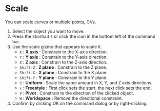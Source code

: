 
# Scale

<Reference shortcut="S" command="Scale" button="Bottom left of the command bar" />

You can scale curves or multiple points, CVs.

1. Select the object you want to move.
2. Press the shortcut `S` or click the icon in the bottom left of the command bar.
3. Use the scale gizmo that appears to scale it.
   - `X` : **X axis** : Constrain to the X-axis direction.
   - `Y` : **Y axis** : Constrain to the Y-axis direction.
   - `Z` : **Z axis** : Constrain to the Z-axis direction.
   - `Shift-Z` : **Z plane** : Constrain to the Z plane.
   - `Shift-X` : **X plane** : Constrain to the X plane.
   - `Shift-Y` : **Y plane** : Constrain to the Y plane.
   - `S` : **Uniform** : Scale the same amount in X, Y, and Z axis directions.
   - `F` : **Freestyle** : First click sets the start, the next click sets the end.
   - `V` : **Pivot** : Constrain to the direction of the clicked object.
   - `W` : **Worldspace** : Remove the directional constraint.
4. Confirm by clicking OK on the command dialog or by right-clicking.
